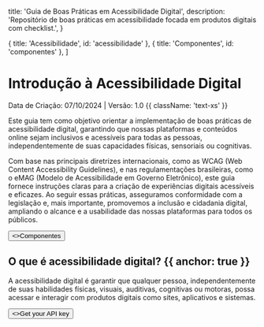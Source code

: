 
  title: 'Guia de Boas Práticas em Acessibilidade Digital',
  description: 'Repositório de boas práticas em acessibilidade focada em produtos digitais com checklist.',
}

  { title: 'Acessibilidade', id: 'acessibilidade' },
  { title: 'Componentes', id: 'componentes' },
]

<HeroPattern />

# Introdução à Acessibilidade Digital

Data de Criação: 07/10/2024 | Versão: 1.0 {{ className: 'text-xs' }} 

Este guia tem como objetivo orientar a implementação de boas práticas de acessibilidade digital, garantindo que nossas plataformas e conteúdos online sejam inclusivos e acessíveis para todas as pessoas, independentemente de suas capacidades físicas, sensoriais ou cognitivas.

Com base nas principais diretrizes internacionais, como as WCAG (Web Content Accessibility Guidelines), e nas regulamentações brasileiras, como o eMAG (Modelo de Acessibilidade em Governo Eletrônico), este guia fornece instruções claras para a criação de experiências digitais acessíveis e eficazes. Ao seguir essas práticas, asseguramos conformidade com a legislação e, mais importante, promovemos a inclusão e cidadania digital, ampliando o alcance e a usabilidade das nossas plataformas para todos os públicos.

<div className="not-prose mb-16 mt-6 flex gap-3">
  <Button href="/quickstart" arrow="right">
    <>Componentes</>
  </Button>

</div>

## O que é acessibilidade digital? {{ anchor: true }}

A acessibilidade digital é garantir que qualquer pessoa, independentemente de suas habilidades físicas, visuais, auditivas, cognitivas ou motoras, possa acessar e interagir com produtos digitais como sites, aplicativos e sistemas.
<div className="not-prose">
  <Button href="/sdks" variant="text" arrow="right">
    <>Get your API key</>
  </Button>
</div>

<Acessibilidade />

<Componentes />
